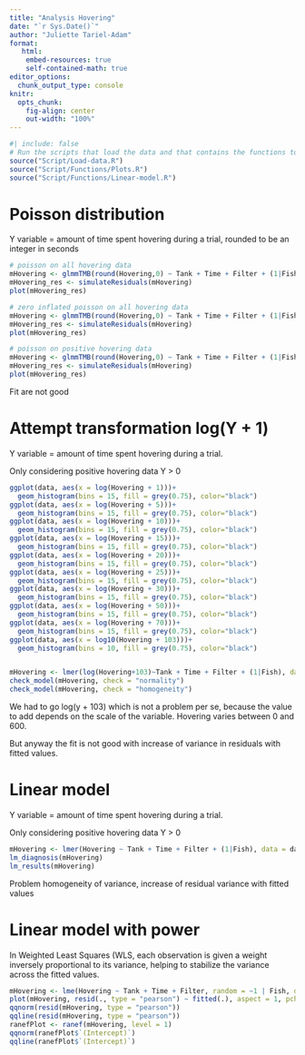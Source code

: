 ```yaml
---
title: "Analysis Hovering"
date: "`r Sys.Date()`"
author: "Juliette Tariel-Adam"
format: 
   html:
    embed-resources: true
    self-contained-math: true
editor_options: 
  chunk_output_type: console
knitr:
  opts_chunk:
    fig-align: center
    out-width: "100%"
---
```


```r
#| include: false
# Run the scripts that load the data and that contains the functions to plot and do the linear models
source("Script/Load-data.R")
source("Script/Functions/Plots.R")
source("Script/Functions/Linear-model.R")
```

::: {.panel-tabset}

# Poisson distribution

Y variable = amount of time spent hovering during a trial, rounded to be an integer in seconds

```r
# poisson on all hovering data
mHovering <- glmmTMB(round(Hovering,0) ~ Tank + Time + Filter + (1|Fish), data = data, family =poisson)
mHovering_res <- simulateResiduals(mHovering)
plot(mHovering_res)

# zero inflated poisson on all hovering data
mHovering <- glmmTMB(round(Hovering,0) ~ Tank + Time + Filter + (1|Fish), data = data, family =poisson,ziformula=~1)
mHovering_res <- simulateResiduals(mHovering)
plot(mHovering_res)

# poisson on positive hovering data
mHovering <- glmmTMB(round(Hovering,0) ~ Tank + Time + Filter + (1|Fish), data = data[data$Hovering >0,], family =poisson)
mHovering_res <- simulateResiduals(mHovering)
plot(mHovering_res)
```

Fit are not good

# Attempt transformation log(Y + 1)

Y variable = amount of time spent hovering during a trial. 

Only considering positive hovering data Y > 0 

```r
ggplot(data, aes(x = log(Hovering + 1)))+
  geom_histogram(bins = 15, fill = grey(0.75), color="black")
ggplot(data, aes(x = log(Hovering + 5)))+
  geom_histogram(bins = 15, fill = grey(0.75), color="black")
ggplot(data, aes(x = log(Hovering + 10)))+
  geom_histogram(bins = 15, fill = grey(0.75), color="black")
ggplot(data, aes(x = log(Hovering + 15)))+
  geom_histogram(bins = 15, fill = grey(0.75), color="black")
ggplot(data, aes(x = log(Hovering + 20)))+
  geom_histogram(bins = 15, fill = grey(0.75), color="black")
ggplot(data, aes(x = log(Hovering + 25)))+
  geom_histogram(bins = 15, fill = grey(0.75), color="black")
ggplot(data, aes(x = log(Hovering + 30)))+
  geom_histogram(bins = 15, fill = grey(0.75), color="black")
ggplot(data, aes(x = log(Hovering + 50)))+
  geom_histogram(bins = 15, fill = grey(0.75), color="black")
ggplot(data, aes(x = log(Hovering + 70)))+
  geom_histogram(bins = 15, fill = grey(0.75), color="black")
ggplot(data, aes(x = log10(Hovering + 103)))+
  geom_histogram(bins = 10, fill = grey(0.75), color="black")


mHovering <- lmer(log(Hovering+103)~Tank + Time + Filter + (1|Fish), data = data)
check_model(mHovering, check = "normality")
check_model(mHovering, check = "homogeneity")
```

We had to go log(y + 103) which is not a problem per se, because the value to add depends on the scale of the variable. Hovering varies between 0 and 600. 

But anyway the fit is not good with increase of variance in residuals with fitted values.

# Linear model

Y variable = amount of time spent hovering during a trial. 

Only considering positive hovering data Y > 0 

```r
mHovering <- lmer(Hovering ~ Tank + Time + Filter + (1|Fish), data = data[data$Hovering>0,])
lm_diagnosis(mHovering)
lm_results(mHovering)
```

Problem homogeneity of variance, increase of residual variance with fitted values

# Linear model with power 

In Weighted Least Squares (WLS, each observation is given a weight inversely proportional to its variance, helping to stabilize the variance across the fitted values.

```r
mHovering <- lme(Hovering ~ Tank + Time + Filter, random = ~1 | Fish, data = data[data$Hovering>0,], weights = varPower(), control = lmeControl(maxIter = 20000))
plot(mHovering, resid(., type = "pearson") ~ fitted(.), aspect = 1, pch = 21, abline = 0)
qqnorm(resid(mHovering, type = "pearson"))
qqline(resid(mHovering, type = "pearson"))
ranefPlot <- ranef(mHovering, level = 1)
qqnorm(ranefPlot$`(Intercept)`)
qqline(ranefPlot$`(Intercept)`)
```

::: 

